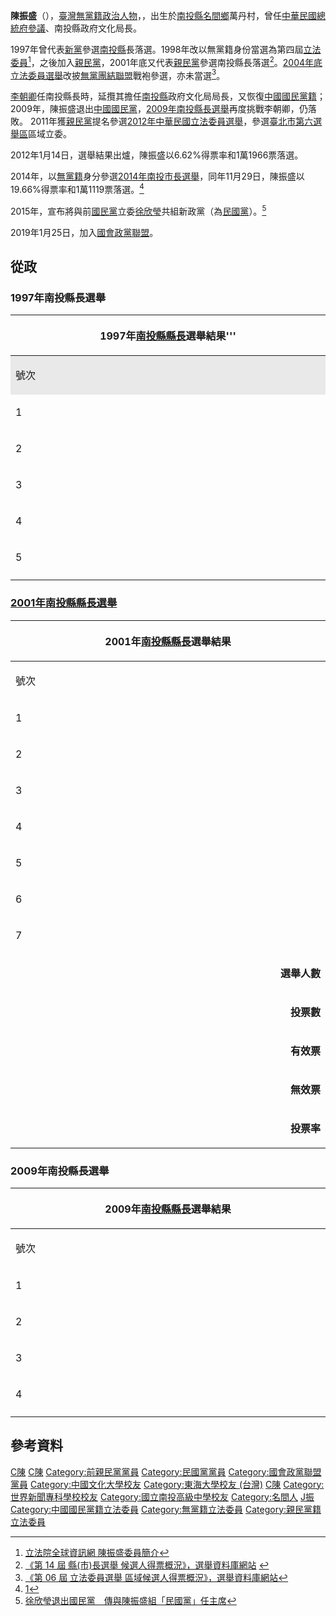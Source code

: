 {{Infobox_officeholder
| name = 陳振盛
| image name =
| width = 
| now = 
| period = 
| Sex = 男 
| Native place = 
| date of birth = {{Birth date and age|1950|1|25}}
| otherparty = {{Kmt}}<small>（？－1990年代晚期、2005年12月20日－2009年4月1日）</small><br>{{Cnp}}<small>（1990年代晚期）</small><br>{{Pfp}}<small>（2000年3月31日－2004年10月8日、2010年代初期－2015年3月18日）</small><br>{{Npsu}}<small>（2004年10月8日－2005年12月20日）</small><br>{{mkt}}<small>（2015年3月18日－2019年1月25日）<br>{{國會政黨聯盟}}<small>(2019年1月25日－2020年3月31日)</small>
|party = {{Nonp}}
| place of birth = {{ROC|臺灣省}}[[臺中縣|臺中縣]][[南投郡|南投區]][[名間鄉|名間鄉]]萬丹村（今[[南投縣|南投縣]][[名間鄉|名間鄉]]萬丹村）
| nationality = {{ROC}}
| educate = 
*[[南投高中|南投高中]]
*世界新專（今[[世新大學|世新大學]]） 
*[[國立中興大學|國立中興大學]]歷史系
*[[東海大學_(台灣)|東海大學]]公共行政研究所
*[[中國文化大學|中國文化大學]]史學研究所畢業
*新聞行政特考、司法行政特考優等及格
| past = 
*[[南投縣政府|南投縣政府]]辦事員
*[[台灣省政府|台灣省政府]]科員、股長、編譯、秘書、科長、專門委員、參議
*總統府參議
*[[國立空中大學|國立空中大學]]、私立世新大學、私立[[朝陽科技大學|朝陽科技大學]]講師
*自耕農
*[[立法院|立法院]]（第四屆）委員<br><span style="color: blue;">（1999年2月1日-2002年1月31日）</span>
*親民黨立法院黨團總召集人
*南投縣政府文化局局長<br><span style="color: blue;">（2005年-2009年）</span>
}}
'''陳振盛'''（{{bd|1950年|1月25日|catIdx=C陳}}），[[臺灣|臺灣]][[無黨籍|無黨籍]][[政治人物|政治人物]]，，出生於[[南投縣|南投縣]][[名間鄉|名間鄉]]萬丹村，曾任[[中華民國總統府|中華民國總統府]][[參議|參議]]、南投縣政府文化局長。

1997年曾代表[[新黨|新黨]]參選[[南投縣|南投縣]]長落選。1998年改以無黨籍身份當選為第四屆[[立法委員|立法委員]]<ref>[http://www.ly.gov.tw/03_leg/0301_main/legIntro.action?lgno=00131&stage=4 立法院全球資訊網 陳振盛委員簡介]</ref>，之後加入[[親民黨|親民黨]]，2001年底又代表[[親民黨|親民黨]]參選南投縣長落選<ref>[http://210.69.23.140/vote3.asp?pass1=F2001A0000000000aaa 《第 14 屆 縣(市)長選舉 候選人得票概況》，選舉資料庫網站] {{webarchive|url=https://web.archive.org/web/20070928170145/http://210.69.23.140/vote3.asp?pass1=F2001A0000000000aaa |date=2007-09-28 }}</ref>。[[2004年中華民國立法委員選舉|2004年底立法委員選舉]]改披[[無黨團結聯盟|無黨團結聯盟]]戰袍參選，亦未當選<ref>[http://210.69.23.140/vote3.asp?pass1=B2004A0000000000aaa 《第 06 屆 立法委員選舉 區域候選人得票概況》，選舉資料庫網站]{{dead link|date=十一月 2017 |bot=InternetArchiveBot }}</ref>。

[[李朝卿|李朝卿]]任南投縣長時，延攬其擔任[[南投縣|南投縣]]政府文化局局長，又恢復[[中國國民黨籍|中國國民黨籍]]；2009年，陳振盛退出[[中國國民黨|中國國民黨]]，[[2009年中華民國縣市長選舉|2009年南投縣長選舉]]再度挑戰李朝卿，仍落敗。
2011年獲[[親民黨|親民黨]]提名參選[[2012年中華民國立法委員選舉|2012年中華民國立法委員選舉]]，參選[[臺北市第六選舉區_(2008年立法委員)|臺北市第六選舉區]]區域立委。

2012年1月14日，選舉結果出爐，陳振盛以6.62%得票率和1萬1966票落選。

2014年，以[[無黨籍|無黨籍]]身分參選[[2014年中華民國直轄市長及縣市長選舉|2014年南投市長選舉]]，同年11月29日，陳振盛以19.66%得票率和1萬1119票落選。<ref>[http://db.cec.gov.tw/histQuery.jsp?voteCode=20141101D1D1&qryType=ctks&prvCode=10&cityCode=008&deptCode=010x]</ref>

2015年，宣布將與前[[國民黨|國民黨]]立委[[徐欣瑩|徐欣瑩]]共組新政黨（為[[民國黨|民國黨]]）。<ref>[http://www.new0.net/%E5%BE%90%E6%AC%A3%E7%91%A9%E9%80%80%E5%87%BA%E5%9C%8B%E6%B0%91%E9%BB%A8%E3%80%80%E5%82%B3%E8%88%87%E9%99%B3%E6%8C%AF%E7%9B%9B%E7%B5%84%E3%80%8C%E6%B0%91%E5%9C%8B%E9%BB%A8%E3%80%8D%E4%BB%BB%E4%B8%BB%E5%B8%AD-7755.html 徐欣瑩退出國民黨　傳與陳振盛組「民國黨」任主席]</ref>

2019年1月25日，加入[[國會政黨聯盟|國會政黨聯盟]]。

==從政==

===1997年南投縣長選舉===
{|class="wikitable collapsible" style="text-align:center"
|-
! colspan="7" width=620px|1997年[[南投縣縣長|南投縣縣長]]選舉結果'''
|-
! style="background-color:#E9E9E9" | 號次 
! style="background-color:#E9E9E9" | 黨籍
! style="background-color:#E9E9E9" | 姓名
! style="background-color:#E9E9E9" | 得票
! style="background-color:#E9E9E9" | 得票率
! style="background-color:#E9E9E9" | 當選
|-
|1||{{dpp}}||[[林宗男|林宗男]]||align="right"|76,689||30.8%|| 
|-
|2||{{kmt}}||[[許惠祐|許惠祐]]||align="right"|74,966||30.11%||
|-
|3||{{Nonp}}||[[彭百顯|彭百顯]]||align="right"|78,690||31.61%||[[File:Vote1.svg|20px]] 
|-
|4||{{np}}||[[陳振盛|陳振盛]]||align="right"|18,066||7.26%||
|- 
|5||{{Nonp}}||吳清江||align="right"|559||0.22%||   
|-                                                        
|}
===[[2001年中華民國縣市長選舉|2001年南投縣縣長選舉]]===
{|class="wikitable collapsible" style="text-align:center"
|-
! colspan="7" width=620px|2001年[[南投縣縣長|南投縣縣長]]選舉結果
|-
!width=35|號次
!width=55| 候選人
!width=120| 政黨
!width=75| 得票數
!width=75| 得票率
!width=49| 當選標記
|-
|1||[[姜君佩|姜君佩]]||{{Nonp}}||style="border-left:4px solid #000000;" align="right"|915
|align="right"|0.36%
|align="center"|
|-
|2||[[張明雄|張明雄]]||{{KMT}}||style="border-left:4px solid #000099;" align="right"|7,475
|align="right"|2.91%
|align="center"|
|-
|3||[[陳胘富|陳胘富]]||{{Nonp}}||style="border-left:4px solid #000000;" align="right"|2,500
|align="right"|0.97%
|align="center"|
|-
|4||[[林宗男|林宗男]]||{{DPP}}||style="border-left:4px solid #1B9431;" align="right"|94,631
|align="right"|36.79%
|align="center"|[[File:Vote1.svg|20px]]
|-
|5||[[林明溱|林明溱]]||{{KMT}}||style="border-left:4px solid #000099;" align="right"|48,268
|align="right"|18.76%
|align="center"|
|-
|6||[[陳振盛|陳振盛]]||{{Pfp}}||style="border-left:4px solid #F75000;" align="right"|63,042
|align="right"|24.51%
|align="center"|
|-
|7||[[彭百顯|彭百顯]]||{{Nonp}}||style="border-left:4px solid #000000;" align="right"|40,412
|align="right"|15.71%
|align="center"|
|- bgcolor=EEEEEE 
| colspan="3" align="right" | '''選舉人數''' || colspan="3" align="left" |　386,973
|- bgcolor=EEEEEE 
| colspan="3" align="right" | '''投票數''' || colspan="3" align="left" |　260,502
|- bgcolor=EEEEEE 
| colspan="3" align="right" | '''有效票''' || colspan="3" align="left" |　257,243
|- bgcolor=EEEEEE 
| colspan="3" align="right" | '''無效票''' || colspan="3" align="left" |　3,259
|- bgcolor=EEEEEE 
| colspan="3" align="right" | '''投票率''' || colspan="3" align="left" |　67.32%
|}

===2009年南投縣長選舉===
{|class="wikitable collapsible" style="text-align:center"
|-
! colspan="7" width=620px|2009年[[南投縣縣長|南投縣縣長]]選舉結果
|-
!width=35|號次
!width=55| 候選人
!width=120| 政黨
!width=75| 得票數
!width=75| 得票率
!width=49| 當選標記
|-
|1||[[陳振盛|陳振盛]]||{{Nonp}}||style="border-left:4px solid #000000;" align="right"|22,170
|align="right"|8.23%
|align="center"|
|-
|2||[[李文忠|李文忠]]||{{DPP}}||style="border-left:4px solid #1B9431;" align="right"|107,023
|align="right"|39.75%
|align="center"|
|-
|3||[[李朝卿|李朝卿]]||{{KMT}}||style="border-left:4px solid #000099;" align="right"|136,951
|align="right"|50.87%
|align="center"|[[File:Vote1.svg|20px]]
|-
|4||[[張俊宏|張俊宏]]||{{Nonp}}||style="border-left:4px solid #000000;" align="right"|3,073
|align="right"|1.14%
|align="center"|
|-
|}

==參考資料==
<div class="references-small">
<references />
</div>

[[Category:第四屆立法院立法委員|C陳]]
[[Category:前中國國民黨黨員|C陳]]
[[Category:前親民黨黨員|Category:前親民黨黨員]]
[[Category:民國黨黨員|Category:民國黨黨員]]
[[Category:國會政黨聯盟黨員|Category:國會政黨聯盟黨員]]
[[Category:中國文化大學校友|Category:中國文化大學校友]]
[[Category:東海大學校友_(台灣)|Category:東海大學校友 (台灣)]]
[[Category:國立中興大學校友|C陳]]
[[Category:世界新聞專科學校校友|Category:世界新聞專科學校校友]]
[[Category:國立南投高級中學校友|Category:國立南投高級中學校友]]
[[Category:名間人|Category:名間人]]
[[Category:陈姓|J振]]
[[Category:中國國民黨籍立法委員|Category:中國國民黨籍立法委員]]
[[Category:無黨籍立法委員|Category:無黨籍立法委員]]
[[Category:親民黨籍立法委員|Category:親民黨籍立法委員]]